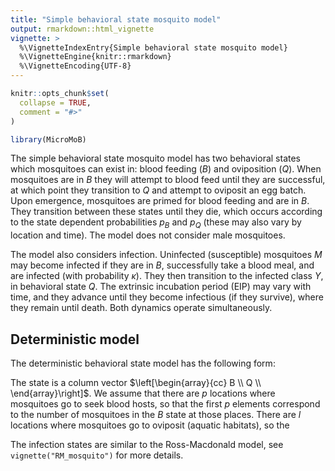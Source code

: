 ```yaml
---
title: "Simple behavioral state mosquito model"
output: rmarkdown::html_vignette
vignette: >
  %\VignetteIndexEntry{Simple behavioral state mosquito model}
  %\VignetteEngine{knitr::rmarkdown}
  %\VignetteEncoding{UTF-8}
---
```


```r
knitr::opts_chunk$set(
  collapse = TRUE,
  comment = "#>"
)
```

```r
library(MicroMoB)
```

The simple behavioral state mosquito model has two behavioral states which mosquitoes can exist in: blood feeding ($B$) and
oviposition ($Q$). When mosquitoes are in $B$ they will attempt to blood feed until they are successful, at which point they
transition to $Q$ and attempt to oviposit an egg batch. Upon emergence, mosquitoes are primed for blood feeding and are in $B$.
They transition between these states until they die, which occurs according to the state dependent probabilities $p_{B}$ and $p_{Q}$
(these may also vary by location and time). The model does not consider male mosquitoes.

The model also considers infection. Uninfected (susceptible) mosquitoes $M$ may become infected if they are in $B$, successfully
take a blood meal, and are infected (with probability $\kappa$). They then transition to the infected class $Y$, in behavioral state $Q$.
The extrinsic incubation period (EIP) may vary with time, and they advance until they become infectious (if they survive), where they
remain until death. Both dynamics operate simultaneously.

## Deterministic model

The deterministic behavioral state model has the following form:

\begin{equation}
\left[
\begin{array}{cc}
B_{t+1}  \\   
Q_{t+1}  \\ 
\end{array}
\right]
= 
\left[
\begin{array}{ccc}
 (1 - \psi_b) \Psi_{b  b} &  \psi_q \Psi_{q  b} \\
 \psi_b \Psi_{b  q} &  (1 - \psi_q) \Psi_{q  q}  \\ 
\end{array}
\right]  
\left[
\begin{array}{cc}
p_b B_{t} \\   
p_q Q_{t} \\   
\end{array}
\right]
+
\left[
\begin{array}{c}
\Lambda_{t}  \\   
0 \\
\end{array}
\right]
\end{equation}

The state is a column vector $\left[\begin{array}{cc} B \\  Q \\  \end{array}\right]$. We assume that there are $p$ locations where mosquitoes
go to seek blood hosts, so that the first $p$ elements correspond to the number of mosquitoes in the $B$ state at those places. There are $l$ locations
where mosquitoes go to oviposit (aquatic habitats), so the 

The infection states are similar to the Ross-Macdonald model, see `vignette("RM_mosquito")` for more details.

